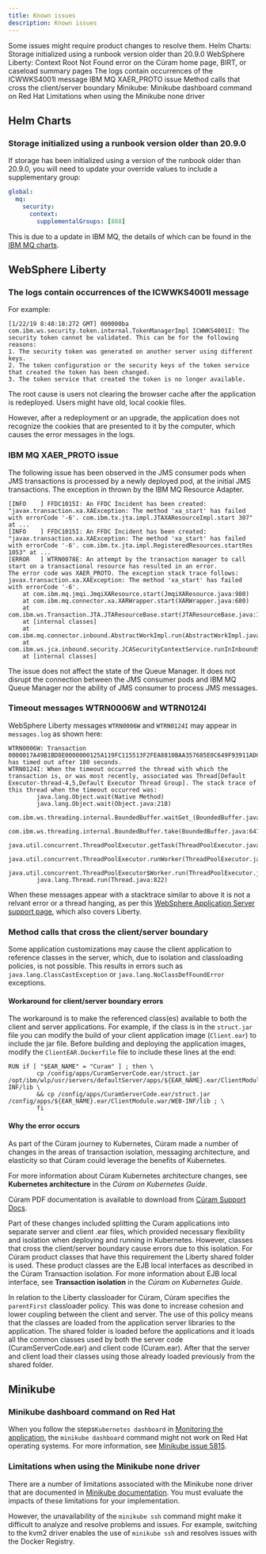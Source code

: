 ```yaml
---
title: Known issues
description: Known issues
---
```


Some issues might require product changes to resolve them.
<AnchorLinks small>
Helm Charts:
  <AnchorLink>Storage initialized using a runbook version older than 20.9.0</AnchorLink>
WebSphere Liberty:
  <AnchorLink>Context Root Not Found error on the Cúram home page, BIRT, or caseload summary pages</AnchorLink>
  <AnchorLink>The logs contain occurrences of the ICWWKS4001I message</AnchorLink>
  <AnchorLink>IBM MQ XAER_PROTO issue</AnchorLink>
  <AnchorLink>Method calls that cross the client/server boundary</AnchorLink>
Minikube:
  <AnchorLink>Minikube dashboard command on Red Hat</AnchorLink>
  <AnchorLink>Limitations when using the Minikube none driver</AnchorLink>
</AnchorLinks>

## Helm Charts

### Storage initialized using a runbook version older than 20.9.0

If storage has been initialized using a version of the runbook older than 20.9.0, you will need to update your
override values to include a supplementary group:

```yaml
global:
  mq:
    security:
      context:
        supplementalGroups: [888]
```

This is due to a update in IBM MQ, the details of which can be found in the [IBM MQ charts](https://github.com/IBM/charts/blob/master/stable/ibm-mqadvanced-server-dev/RELEASENOTES.md).

## WebSphere Liberty

### The logs contain occurrences of the ICWWKS4001I message

For example:

```
[1/22/19 8:48:18:272 GMT] 000000ba com.ibm.ws.security.token.internal.TokenManagerImpl ICWWKS4001I: The security token cannot be validated. This can be for the following reasons:
1. The security token was generated on another server using different keys.
2. The token configuration or the security keys of the token service that created the token has been changed.
3. The token service that created the token is no longer available.
```

The root cause is users not clearing the browser cache after the application is redeployed. Users might have old, local cookie files.

However, after a redeployment or an upgrade, the application does not recognize the cookies that are presented to it by the computer, which causes the error messages in the logs.

### IBM MQ XAER_PROTO issue

The following issue has been observed in the JMS consumer pods when JMS transactions is processed by a newly deployed pod, at the initial JMS transactions. The exception in thrown by the IBM MQ Resource Adapter.

```
[INFO    ] FFDC1015I: An FFDC Incident has been created: "javax.transaction.xa.XAException: The method 'xa_start' has failed with errorCode '-6'. com.ibm.tx.jta.impl.JTAXAResourceImpl.start 307" at ...
[INFO    ] FFDC1015I: An FFDC Incident has been created: "javax.transaction.xa.XAException: The method 'xa_start' has failed with errorCode '-6'. com.ibm.tx.jta.impl.RegisteredResources.startRes 1053" at ...
[ERROR   ] WTRN0078E: An attempt by the transaction manager to call start on a transactional resource has resulted in an error.
The error code was XAER_PROTO. The exception stack trace follows: javax.transaction.xa.XAException: The method 'xa_start' has failed with errorCode '-6'.
	at com.ibm.mq.jmqi.JmqiXAResource.start(JmqiXAResource.java:980)
	at com.ibm.mq.connector.xa.XARWrapper.start(XARWrapper.java:680)
	at com.ibm.ws.Transaction.JTA.JTAResourceBase.start(JTAResourceBase.java:121)
	at [internal classes]
	at com.ibm.mq.connector.inbound.AbstractWorkImpl.run(AbstractWorkImpl.java:210)
	at com.ibm.ws.jca.inbound.security.JCASecurityContextService.runInInboundSecurityContext(JCASecurityContextService.java:49)
	at [internal classes]
```

The issue does not affect the state of the Queue Manager. It does not disrupt the connection between the JMS consumer pods and IBM MQ Queue Manager nor the ability of JMS consumer to process JMS messages.

### Timeout messages WTRN0006W and WTRN0124I

WebSphere Liberty messages `WTRN0006W` and `WTRN0124I` may appear in `messages.log` as shown here:

```
WTRN0006W: Transaction 0000017A49B1BD8E0000000125A119FC115513F2FEA8810BAA357685E0C649F93911ADC10000017A49B1BD8E0000000125A119FC115513F2FEA8810BAA357685E0C649F93911ADC100000001 has timed out after 180 seconds.
WTRN0124I: When the timeout occurred the thread with which the transaction is, or was most recently, associated was Thread[Default Executor-thread-4,5,Default Executor Thread Group]. The stack trace of this thread when the timeout occurred was:
        java.lang.Object.wait(Native Method)
        java.lang.Object.wait(Object.java:218)
        com.ibm.ws.threading.internal.BoundedBuffer.waitGet_(BoundedBuffer.java:176)
        com.ibm.ws.threading.internal.BoundedBuffer.take(BoundedBuffer.java:647)
        java.util.concurrent.ThreadPoolExecutor.getTask(ThreadPoolExecutor.java:1085)
        java.util.concurrent.ThreadPoolExecutor.runWorker(ThreadPoolExecutor.java:1145)
        java.util.concurrent.ThreadPoolExecutor$Worker.run(ThreadPoolExecutor.java:635)
        java.lang.Thread.run(Thread.java:822)
```

When these messages appear with a stacktrace similar to above it is not a relvant error or a thread hanging, as per this
[WebSphere Application Server support page](https://www.ibm.com/support/pages/identifying-idle-threads-thread-dumps-taken-against-websphere-application-server),
which also covers Liberty.

### Method calls that cross the client/server boundary

Some application customizations may cause the client application to reference classes in the server, which, due to isolation and classloading policies, is not possible.
This results in errors such as `java.lang.ClassCastException` or `java.lang.NoClassDefFoundError` exceptions.

#### Workaround for client/server boundary errors

The workaround is to make the referenced class(es) available to both the client and server applications.
For example, if the class is in the `struct.jar` file you can modify the build of your client application image (`Client.ear`) to include the jar file.
Before building and deploying the application images, modify the `ClientEAR.Dockerfile` file to include these lines at the end:

```
RUN if [ "$EAR_NAME" = "Curam" ] ; then \
        cp /config/apps/CuramServerCode.ear/struct.jar /opt/ibm/wlp/usr/servers/defaultServer/apps/${EAR_NAME}.ear/ClientModule.war/WEB-INF/lib \
        && cp /config/apps/CuramServerCode.ear/struct.jar /config/apps/${EAR_NAME}.ear/ClientModule.war/WEB-INF/lib ; \
        fi
```

#### Why the error occurs

As part of the Cúram journey to Kubernetes, Cúram made a number of changes in the areas of transaction isolation, messaging architecture, and elasticity so that Cúram could leverage the benefits of Kubernetes.

For more information about Cúram Kubernetes architecture changes, see **Kubernetes architecture** in the *Cúram on Kubernetes Guide*.

<InlineNotification>

Cúram PDF documentation is available to download from [Cúram Support Docs](https://curam-spm-devops.github.io/wh-support-docs/spm/pdf-documentation/).

</InlineNotification>

Part of these changes included splitting the Curam applications into separate server and client .ear files, which provided necessary flexibility and isolation when deploying and running in Kubernetes.
However, classes that cross the client/server boundary cause errors due to this isolation.
For Cúram product classes that have this requirement the Liberty shared folder is used.
These product classes are the EJB local interfaces as described in the Cúram Transaction isolation. For more information about EJB local interface, see **Transaction isolation** in the *Cúram on Kubernetes Guide*.

In relation to the Liberty classloader for Cúram, Cúram specifies the `parentFirst` classloader policy. This was done to increase cohesion and lower coupling between the client and server.
The use of this policy means that the classes are loaded from the application server libraries to the application.
The shared folder is loaded before the applications and it loads all the common classes used by both the server code (CuramServerCode.ear) and client code (Curam.ear).
After that the server and client load their classes using those already loaded previously from the shared folder.

## Minikube

### Minikube dashboard command on Red Hat

When you follow the steps`Kubernetes dashboard` in [Monitoring the application](/monitoring/interrogate_runtime), the `minikube dashboard` command might not work on Red Hat operating systems.
For more information, see [Minikube issue 5815](https://github.com/kubernetes/minikube/issues/5815).

### Limitations when using the Minikube none driver

There are a number of limitations associated with the Minikube none driver that are documented in [Minikube documentation](https://minikube.sigs.k8s.io/docs/reference/drivers/none/).
You must evaluate the impacts of these limitations for your implementation.

However, the unavailability of the `minikube ssh` command might make it difficult to analyze and resolve problems and issues. For example, switching to the kvm2 driver enables the use of `minikube ssh` and resolves issues with the Docker Registry.
